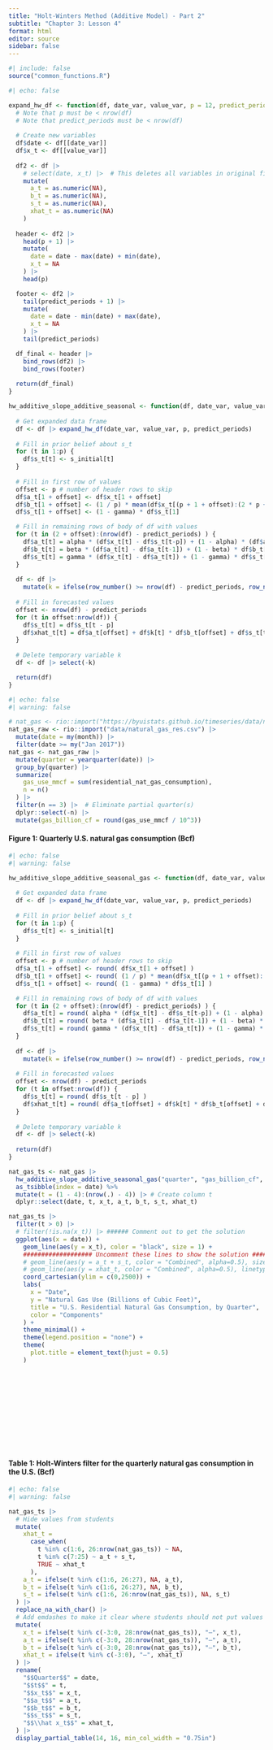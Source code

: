 ```yaml
---
title: "Holt-Winters Method (Additive Model) - Part 2"
subtitle: "Chapter 3: Lesson 4"
format: html
editor: source
sidebar: false
---
```


```r
#| include: false
source("common_functions.R")
```

```{=html}
<script type="text/javascript">
 function showhide(id) {
    var e = document.getElementById(id);
    e.style.display = (e.style.display == 'block') ? 'none' : 'block';
 }
 
 function openTab(evt, tabName) {
    var i, tabcontent, tablinks;
    tabcontent = document.getElementsByClassName("tabcontent");
    for (i = 0; i < tabcontent.length; i++) {
        tabcontent[i].style.display = "none";
    }
    tablinks = document.getElementsByClassName("tablinks");
    for (i = 0; i < tablinks.length; i++) {
        tablinks[i].className = tablinks[i].className.replace(" active", "");
    }
    document.getElementById(tabName).style.display = "block";
    evt.currentTarget.className += " active";
 }    
</script>
```


```r
#| echo: false

expand_hw_df <- function(df, date_var, value_var, p = 12, predict_periods = 18) {
  # Note that p must be < nrow(df)
  # Note that predict_periods must be < nrow(df)
  
  # Create new variables
  df$date <- df[[date_var]]
  df$x_t <- df[[value_var]]
  
  df2 <- df |>
    # select(date, x_t) |>  # This deletes all variables in original file
    mutate(
      a_t = as.numeric(NA),
      b_t = as.numeric(NA),
      s_t = as.numeric(NA),
      xhat_t = as.numeric(NA)
    )
  
  header <- df2 |> 
    head(p + 1) |>
    mutate(
      date = date - max(date) + min(date),
      x_t = NA
    ) |>
    head(p)

  footer <- df2 |>
    tail(predict_periods + 1) |>
    mutate(
      date = date - min(date) + max(date),
      x_t = NA
    ) |>
    tail(predict_periods)

  df_final <- header |>
    bind_rows(df2) |>
    bind_rows(footer)
  
  return(df_final)
}

hw_additive_slope_additive_seasonal <- function(df, date_var, value_var, p = 12, predict_periods = 18, alpha = 0.2, beta = 0.2, gamma = 0.2, s_initial = rep(0,p)) {
  
  # Get expanded data frame
  df <- df |> expand_hw_df(date_var, value_var, p, predict_periods)
  
  # Fill in prior belief about s_t
  for (t in 1:p) {
    df$s_t[t] <- s_initial[t]
  }
  
  # Fill in first row of values
  offset <- p # number of header rows to skip
  df$a_t[1 + offset] <- df$x_t[1 + offset]
  df$b_t[1 + offset] <- (1 / p) * mean(df$x_t[(p + 1 + offset):(2 * p + offset)] - df$x_t[(1 + offset):(p + offset)])
  df$s_t[1 + offset] <- (1 - gamma) * df$s_t[1]

  # Fill in remaining rows of body of df with values
  for (t in (2 + offset):(nrow(df) - predict_periods) ) {
    df$a_t[t] = alpha * (df$x_t[t] - df$s_t[t-p]) + (1 - alpha) * (df$a_t[t-1] + df$b_t[t-1])
    df$b_t[t] = beta * (df$a_t[t] - df$a_t[t-1]) + (1 - beta) * df$b_t[t-1]
    df$s_t[t] = gamma * (df$x_t[t] - df$a_t[t]) + (1 - gamma) * df$s_t[t-p]
  }
  
  df <- df |>
    mutate(k = ifelse(row_number() >= nrow(df) - predict_periods, row_number() - (nrow(df) - predict_periods), NA))
  
  # Fill in forecasted values
  offset <- nrow(df) - predict_periods
  for (t in offset:nrow(df)) {
    df$s_t[t] = df$s_t[t - p]
    df$xhat_t[t] = df$a_t[offset] + df$k[t] * df$b_t[offset] + df$s_t[t - p]
  }
  
  # Delete temporary variable k
  df <- df |> select(-k)

  return(df)
}
```

```r
#| echo: false
#| warning: false

# nat_gas <- rio::import("https://byuistats.github.io/timeseries/data/natural_gas_res.csv") |>
nat_gas_raw <- rio::import("data/natural_gas_res.csv") |>
  mutate(date = my(month)) |>
  filter(date >= my("Jan 2017"))
nat_gas <- nat_gas_raw |>
  mutate(quarter = yearquarter(date)) |>
  group_by(quarter) |> 
  summarize(
    gas_use_mmcf = sum(residential_nat_gas_consumption),
    n = n()
  ) |>
  filter(n == 3) |>  # Eliminate partial quarter(s)
  dplyr::select(-n) |>
  mutate(gas_billion_cf = round(gas_use_mmcf / 10^3))
```

#### Figure 1: Quarterly U.S. natural gas consumption (Bcf)

```r
#| echo: false
#| warning: false

hw_additive_slope_additive_seasonal_gas <- function(df, date_var, value_var, p = 12, predict_periods = 18, alpha = 0.2, beta = 0.2, gamma = 0.2, s_initial = rep(0,p)) {
  
  # Get expanded data frame
  df <- df |> expand_hw_df(date_var, value_var, p, predict_periods)
  
  # Fill in prior belief about s_t
  for (t in 1:p) {
    df$s_t[t] <- s_initial[t]
  }
  
  # Fill in first row of values
  offset <- p # number of header rows to skip
  df$a_t[1 + offset] <- round( df$x_t[1 + offset] )
  df$b_t[1 + offset] <- round( (1 / p) * mean(df$x_t[(p + 1 + offset):(2 * p + offset)] - df$x_t[(1 + offset):(p + offset)]) )
  df$s_t[1 + offset] <- round( (1 - gamma) * df$s_t[1] )

  # Fill in remaining rows of body of df with values
  for (t in (2 + offset):(nrow(df) - predict_periods) ) {
    df$a_t[t] = round( alpha * (df$x_t[t] - df$s_t[t-p]) + (1 - alpha) * (df$a_t[t-1] + df$b_t[t-1]) )
    df$b_t[t] = round( beta * (df$a_t[t] - df$a_t[t-1]) + (1 - beta) * df$b_t[t-1] )
    df$s_t[t] = round( gamma * (df$x_t[t] - df$a_t[t]) + (1 - gamma) * df$s_t[t-p] )
  }
  
  df <- df |>
    mutate(k = ifelse(row_number() >= nrow(df) - predict_periods, row_number() - (nrow(df) - predict_periods), NA))
  
  # Fill in forecasted values
  offset <- nrow(df) - predict_periods
  for (t in offset:nrow(df)) {
    df$s_t[t] = round( df$s_t[t - p] )
    df$xhat_t[t] = round( df$a_t[offset] + df$k[t] * df$b_t[offset] + df$s_t[t - p] )
  }
  
  # Delete temporary variable k
  df <- df |> select(-k)
  
  return(df)
}

nat_gas_ts <- nat_gas |>
  hw_additive_slope_additive_seasonal_gas("quarter", "gas_billion_cf", p = 4, predict_periods = 9, s_initial = c(1000, -1000, -1000, 1000)) |>
  as_tsibble(index = date) %>%  
  mutate(t = (1 - 4):(nrow(.) - 4)) |> # Create column t
  dplyr::select(date, t, x_t, a_t, b_t, s_t, xhat_t)

nat_gas_ts |>
  filter(t > 0) |>
  # filter(!is.na(x_t)) |> ###### Comment out to get the solution
  ggplot(aes(x = date)) +
    geom_line(aes(y = x_t), color = "black", size = 1) +
    ################### Uncomment these lines to show the solution ############################
    # geom_line(aes(y = a_t + s_t, color = "Combined", alpha=0.5), size = 1) +
    # geom_line(aes(y = xhat_t, color = "Combined", alpha=0.5), linetype = "dashed", size = 1) +
    coord_cartesian(ylim = c(0,2500)) +
    labs(
      x = "Date",
      y = "Natural Gas Use (Billions of Cubic Feet)",
      title = "U.S. Residential Natural Gas Consumption, by Quarter",
      color = "Components"
    ) +
    theme_minimal() +
    theme(legend.position = "none") +
    theme(
      plot.title = element_text(hjust = 0.5)
    )
```

$\ $
<br>
<br>
<br>
<br>
<br>
<br>
<br>
<br>
<br>

#### Table 1: Holt-Winters filter for the quarterly natural gas consumption in the U.S. (Bcf)

```r
#| echo: false
#| warning: false

nat_gas_ts |>
  # Hide values from students
  mutate(
    xhat_t = 
      case_when(
        t %in% c(1:6, 26:nrow(nat_gas_ts)) ~ NA,
        t %in% c(7:25) ~ a_t + s_t,
        TRUE ~ xhat_t
      ),
    a_t = ifelse(t %in% c(1:6, 26:27), NA, a_t),
    b_t = ifelse(t %in% c(1:6, 26:27), NA, b_t),
    s_t = ifelse(t %in% c(1:6, 26:nrow(nat_gas_ts)), NA, s_t)
  ) |>
  replace_na_with_char() |>
  # Add emdashes to make it clear where students should not put values
  mutate(
    x_t = ifelse(t %in% c(-3:0, 28:nrow(nat_gas_ts)), "—", x_t),
    a_t = ifelse(t %in% c(-3:0, 28:nrow(nat_gas_ts)), "—", a_t),
    b_t = ifelse(t %in% c(-3:0, 28:nrow(nat_gas_ts)), "—", b_t),
    xhat_t = ifelse(t %in% c(-3:0), "—", xhat_t)
  ) |>
  rename(
    "$$Quarter$$" = date,
    "$$t$$" = t,
    "$$x_t$$" = x_t,
    "$$a_t$$" = a_t,
    "$$b_t$$" = b_t,
    "$$s_t$$" = s_t,
    "$$\\hat x_t$$" = xhat_t,
  ) |>
  display_partial_table(14, 16, min_col_width = "0.75in")
```

